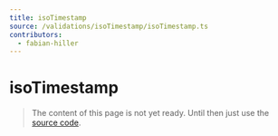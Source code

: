 ```yaml
---
title: isoTimestamp
source: /validations/isoTimestamp/isoTimestamp.ts
contributors:
  - fabian-hiller
---
```


# isoTimestamp

> The content of this page is not yet ready. Until then just use the [source code](https://github.com/fabian-hiller/valibot/blob/main/library/src/validations/isoTimestamp/isoTimestamp.ts).
